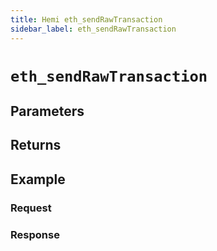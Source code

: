 ```yaml
---
title: Hemi eth_sendRawTransaction
sidebar_label: eth_sendRawTransaction
---
```




# `eth_sendRawTransaction`

<Description />

## Parameters


<Params />

## Returns


<Returns />

## Example


<Example />

### Request


<Request />

### Response


<Response />
